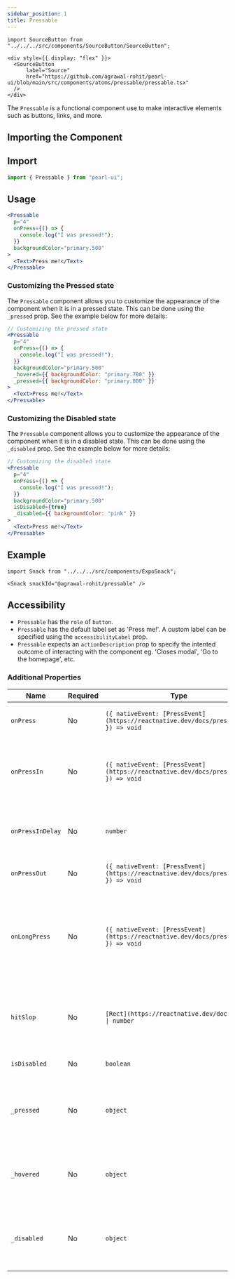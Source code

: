 ```yaml
---
sidebar_position: 1
title: Pressable
---
```


```tsx
import SourceButton from "../../../src/components/SourceButton/SourceButton";

<div style={{ display: "flex" }}>
  <SourceButton
      label="Source"
      href="https://github.com/agrawal-rohit/pearl-ui/blob/main/src/components/atoms/pressable/pressable.tsx"
  />
</div>
```

The `Pressable` is a functional component use to make interactive elements such as buttons, links, and more.

## Importing the Component

## Import

```jsx
import { Pressable } from "pearl-ui";
```

## Usage

```jsx
<Pressable
  p="4"
  onPress={() => {
    console.log("I was pressed!");
  }}
  backgroundColor="primary.500"
>
  <Text>Press me!</Text>
</Pressable>
```

### Customizing the Pressed state

The `Pressable` component allows you to customize the appearance of the component when it is in a pressed state. This can be done using the `_pressed` prop. See the example below for more details:

```jsx
// Customizing the pressed state
<Pressable
  p="4"
  onPress={() => {
    console.log("I was pressed!");
  }}
  backgroundColor="primary.500"
  _hovered={{ backgroundColor: "primary.700" }}
  _pressed={{ backgroundColor: "primary.800" }}
>
  <Text>Press me!</Text>
</Pressable>
```

### Customizing the Disabled state

The `Pressable` component allows you to customize the appearance of the component when it is in a disabled state. This can be done using the `_disabled` prop. See the example below for more details:

```jsx
// Customizing the disabled state
<Pressable
  p="4"
  onPress={() => {
    console.log("I was pressed!");
  }}
  backgroundColor="primary.500"
  isDisabled={true}
  _disabled={{ backgroundColor: "pink" }}
>
  <Text>Press me!</Text>
</Pressable>
```

## Example

```tsx
import Snack from "../../../src/components/ExpoSnack";

<Snack snackId="@agrawal-rohit/pressable" />
```

## Accessibility

- `Pressable` has the `role` of `button`.
- `Pressable` has the default label set as 'Press me!'. A custom label can be specified using the `accessibilityLabel` prop.
- `Pressable` expects an `actionDescription` prop to specify the intented outcome of interacting with the component eg. 'Closes modal', 'Go to the homepage', etc.

### Additional Properties

| Name             | Required | Type                                                                                    | Default | Description                                                                                                                     |
| ---------------- | -------- | --------------------------------------------------------------------------------------- | ------- | ------------------------------------------------------------------------------------------------------------------------------- |
| `onPress`        | No       | `({ nativeEvent: [PressEvent](https://reactnative.dev/docs/pressevent) }) => void` |         | Function called when the component is pressed.                                                                                  |
| `onPressIn`      | No       | `({ nativeEvent: [PressEvent](https://reactnative.dev/docs/pressevent) }) => void` |         | Called immediately when a touch is engaged, before `onPressOut` and `onPress`.                                                  |
| `onPressInDelay` | No       | `number`                                                                           | `null`  | Duration (in milliseconds) to wait after press down before calling onPressIn.                                                   |
| `onPressOut`     | No       | `({ nativeEvent: [PressEvent](https://reactnative.dev/docs/pressevent) }) => void` |         | Called when a touch is released.                                                                                                |
| `onLongPress`    | No       | `({ nativeEvent: [PressEvent](https://reactnative.dev/docs/pressevent) }) => void` |         | Called if the time after onPressIn lasts longer than 500 milliseconds. This time period can be customized with `delayLongPress` |
| `hitSlop`        | No       | `[Rect](https://reactnative.dev/docs/rect) \| number`                              |         | Sets additional distance outside of element in which a press can be detected.                                                   |
| `isDisabled`     | No       | `boolean`                                                                          | `false` | If true, the press behavior is disabled.                                                                                        |
| `_pressed`       | No       | `object`                                                                           | `{}`    | Style properties that are applied when the component is in a pressed state.                                                     |
| `_hovered`       | No       | `object`                                                                           | `{}`    | Style properties that are applied when the component is in a hovered state.                                                     |
| `_disabled`      | No       | `object`                                                                           | `{}`    | Style properties that are applied when the component is in a disabled state.                                                    |
